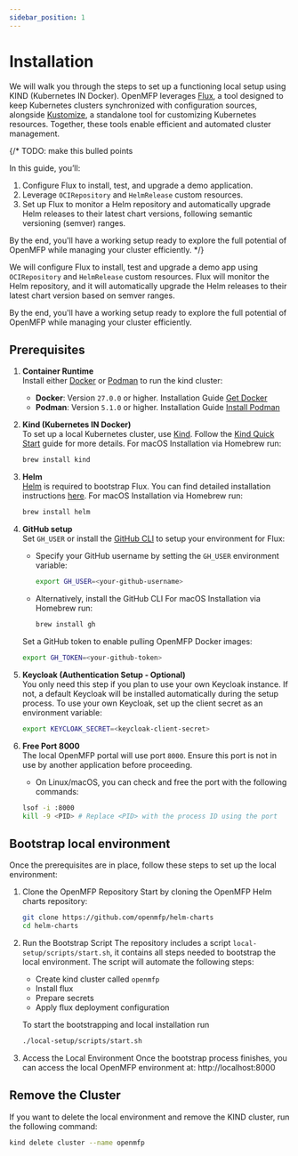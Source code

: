 ```yaml
---
sidebar_position: 1
---
```

# Installation
We will walk you through the steps to set up a functioning local setup using KIND (Kubernetes IN Docker).
OpenMFP leverages [Flux](https://fluxcd.io/), a tool designed to keep Kubernetes clusters synchronized with configuration sources, alongside [Kustomize](https://kustomize.io/), a standalone tool for customizing Kubernetes resources. 
Together, these tools enable efficient and automated cluster management.

{/* TODO: make this bulled points 

In this guide, you’ll:

1. Configure Flux to install, test, and upgrade a demo application.
2. Leverage `OCIRepository` and `HelmRelease` custom resources.
3. Set up Flux to monitor a Helm repository and automatically upgrade Helm releases to their latest chart versions, following semantic versioning (semver) ranges.

By the end, you'll have a working setup ready to explore the full potential of OpenMFP while managing your cluster efficiently.
*/}


We will configure Flux to install, test and upgrade a demo app using
`OCIRepository` and `HelmRelease` custom resources.
Flux will monitor the Helm repository, and it will automatically
upgrade the Helm releases to their latest chart version based on semver ranges.

By the end, you'll have a working setup ready to explore the full potential of OpenMFP while managing your cluster efficiently.

## Prerequisites  

1. **Container Runtime**  
   Install either [Docker](https://www.docker.com) or [Podman](https://podman.io) to run the kind cluster:  
   - **Docker**: Version `27.0.0` or higher. Installation Guide [Get Docker](https://docs.docker.com/get-docker/)  
   - **Podman**: Version `5.1.0` or higher. Installation Guide [Install Podman](https://podman.io/get-started)  

2. **Kind (Kubernetes IN Docker)**  
   To set up a local Kubernetes cluster, use [Kind](https://kind.sigs.k8s.io/). Follow the [Kind Quick Start](https://kind.sigs.k8s.io/docs/user/quick-start/) guide for more details. For macOS Installation via Homebrew run:
    ```sh
    brew install kind
    ```

3. **Helm**  
   [Helm](https://helm.sh/) is required to bootstrap Flux. You can find detailed installation instructions [here](https://helm.sh/docs/intro/install/). For macOS Installation via Homebrew run:
    ```sh
    brew install helm
    ```

4. **GitHub setup**  
    Set `GH_USER` or install the [GitHub CLI](https://cli.github.com/) to setup your environment for Flux:  
    - Specify your GitHub username by setting the `GH_USER` environment variable:  
        ```sh
        export GH_USER=<your-github-username>
        ```  
    - Alternatively, install the GitHub CLI For macOS Installation via Homebrew run:
        ```sh
        brew install gh
        ```

    Set a GitHub token to enable pulling OpenMFP Docker images:
    ```sh
    export GH_TOKEN=<your-github-token>
    ```

5. **Keycloak (Authentication Setup - Optional)**  
   You only need this step if you plan to use your own Keycloak instance. If not, a default Keycloak will be installed automatically during the setup process.
   To use your own Keycloak, set up the client secret as an environment variable:  
   ```sh
   export KEYCLOAK_SECRET=<keycloak-client-secret>

6. **Free Port 8000**  
   The local OpenMFP portal will use port `8000`. Ensure this port is not in use by another application before proceeding.  
   - On Linux/macOS, you can check and free the port with the following commands:
    ```sh
    lsof -i :8000
    kill -9 <PID> # Replace <PID> with the process ID using the port
    ```

## Bootstrap local environment
Once the prerequisites are in place, follow these steps to set up the local environment:

1. Clone the OpenMFP Repository
    Start by cloning the OpenMFP Helm charts repository:

    ```sh
    git clone https://github.com/openmfp/helm-charts
    cd helm-charts
    ```

2. Run the Bootstrap Script
    The repository includes a script `local-setup/scripts/start.sh`, it contains all steps needed to bootstrap the local environment. 
    The script will automate the following steps:
    - Create kind cluster called `openmfp`
    - Install flux
    - Prepare secrets
    - Apply flux deployment configuration

    To start the bootstrapping and local installation run
    ```sh
    ./local-setup/scripts/start.sh
    ```

3. Access the Local Environment
    Once the bootstrap process finishes, you can access the local OpenMFP environment at: http://localhost:8000

## Remove the Cluster

If you want to delete the local environment and remove the KIND cluster, run the following command:

```sh
kind delete cluster --name openmfp
```